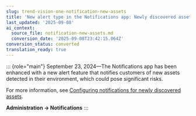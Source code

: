 ```yaml
---
slug: trend-vision-one-notification-new-assets
title: 'New alert type in the Notifications app: Newly discovered assets'
last_updated: '2025-09-08'
ai_context:
  source_file: notification-new-assets.md
  conversion_date: '2025-09-08T23:42:15.064Z'
conversion_status: converted
translation_ready: true
---
```


::: {role="main"}
September 23, 2024—The Notifications app has been enhanced with a new alert feature that notifies customers of new assets detected in their environment, which could pose significant risks.

For more information, see [Configuring notifications for newly discovered assets](notifications-new-assets.mdx).

**Administration → Notifications**
:::
